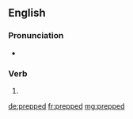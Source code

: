 ==English==

===Pronunciation===
* {{IPA|/pɹɛpt/|lang=en}}

===Verb===
{{head|en|verb form}}

# {{en-past of|prep}}

[[de:prepped]]
[[fr:prepped]]
[[mg:prepped]]
